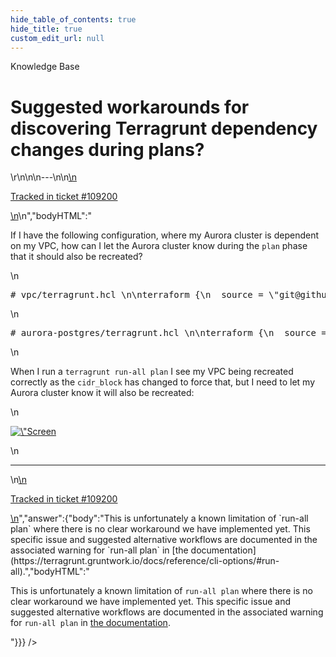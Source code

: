 ```yaml
---
hide_table_of_contents: true
hide_title: true
custom_edit_url: null
---
```



<CenterLayout>
<span className="searchCategory">Knowledge Base</span>
<h1>Suggested workarounds for discovering Terragrunt dependency changes during plans?</h1>
<GitHub discussion={{"id":"D_kwDOF8slf84AQntK","number":552,"author":{"login":"iangrunt"},"title":"Suggested workarounds for discovering Terragrunt dependency changes during plans?","body":"\nIf I have the following configuration, where my Aurora cluster is dependent on my VPC, how can I let the Aurora cluster know during the `plan` phase that it should also be recreated? \r\n\r\n```hcl\r\n# vpc/terragrunt.hcl \r\n\r\nterraform {\r\n  source = \"git@github.com:iangrunt/terraform-fake-modules.git//modules/aws/vpc?ref=v1.0.0\"\r\n}\r\n\r\ninputs = {\r\n  # Old value at the time when we applied:\r\n  #  cidr_block = \"10.111.0.0/16\"\r\n\r\n  # New value that will recreate my VPC:\r\n  cidr_block = \"10.222.0.0/16\"\r\n}\r\n\r\n```\r\n\r\n```hcl\r\n# aurora-postgres/terragrunt.hcl \r\n\r\nterraform {\r\n  source = \"git@github.com:iangrunt/terraform-fake-modules.git//modules/aws/aurora?ref=v1.0.0\"\r\n}\r\n\r\ndependency \"vpc\" {\r\n  config_path = \"../vpc\"\r\n}\r\n\r\ninputs = {\r\n  vpc_id = dependency.vpc.outputs.id\r\n}\r\n```\r\n\r\nWhen I run a `terragrunt run-all plan` I see my VPC being recreated correctly as the `cidr_block` has changed to force that, but I need to let my Aurora cluster know it will also be recreated:\r\n\r\n<img width=\"1025\" alt=\"Screen Shot 2022-09-02 at 12 46 34 PM\" src=\"https://user-images.githubusercontent.com/101607944/188202083-713409b3-645e-4872-9c01-b9743064c419.png\">\r\n\n\n---\n\n<ins datetime=\"2022-09-02T16:55:32Z\">\n  <p><a href=\"https://support.gruntwork.io/hc/requests/109200\">Tracked in ticket #109200</a></p>\n</ins>\n","bodyHTML":"<p dir=\"auto\">If I have the following configuration, where my Aurora cluster is dependent on my VPC, how can I let the Aurora cluster know during the <code class=\"notranslate\">plan</code> phase that it should also be recreated?</p>\n<div class=\"highlight highlight-source-terraform notranslate position-relative overflow-auto\" dir=\"auto\" data-snippet-clipboard-copy-content=\"# vpc/terragrunt.hcl \n\nterraform {\n  source = &quot;git@github.com:iangrunt/terraform-fake-modules.git//modules/aws/vpc?ref=v1.0.0&quot;\n}\n\ninputs = {\n  # Old value at the time when we applied:\n  #  cidr_block = &quot;10.111.0.0/16&quot;\n\n  # New value that will recreate my VPC:\n  cidr_block = &quot;10.222.0.0/16&quot;\n}\n\"><pre><span class=\"pl-c\"><span class=\"pl-c\">#</span> vpc/terragrunt.hcl </span>\n\n<span class=\"pl-k\">terraform</span> {\n  source <span class=\"pl-k\">=</span> <span class=\"pl-s\"><span class=\"pl-pds\">\"</span>git@github.com:iangrunt/terraform-fake-modules.git//modules/aws/vpc?ref=v1.0.0<span class=\"pl-pds\">\"</span></span>\n}\n\n<span class=\"pl-v\"><span class=\"pl-smi\">inputs</span> <span class=\"pl-k\">= </span></span>{\n  <span class=\"pl-c\"><span class=\"pl-c\">#</span> Old value at the time when we applied:</span>\n  <span class=\"pl-c\"><span class=\"pl-c\">#</span>  cidr_block = \"10.111.0.0/16\"</span>\n\n  <span class=\"pl-c\"><span class=\"pl-c\">#</span> New value that will recreate my VPC:</span>\n  cidr_block <span class=\"pl-k\">=</span> <span class=\"pl-s\"><span class=\"pl-pds\">\"</span>10.222.0.0/16<span class=\"pl-pds\">\"</span></span>\n}\n</pre></div>\n<div class=\"highlight highlight-source-terraform notranslate position-relative overflow-auto\" dir=\"auto\" data-snippet-clipboard-copy-content=\"# aurora-postgres/terragrunt.hcl \n\nterraform {\n  source = &quot;git@github.com:iangrunt/terraform-fake-modules.git//modules/aws/aurora?ref=v1.0.0&quot;\n}\n\ndependency &quot;vpc&quot; {\n  config_path = &quot;../vpc&quot;\n}\n\ninputs = {\n  vpc_id = dependency.vpc.outputs.id\n}\"><pre><span class=\"pl-c\"><span class=\"pl-c\">#</span> aurora-postgres/terragrunt.hcl </span>\n\n<span class=\"pl-k\">terraform</span> {\n  source <span class=\"pl-k\">=</span> <span class=\"pl-s\"><span class=\"pl-pds\">\"</span>git@github.com:iangrunt/terraform-fake-modules.git//modules/aws/aurora?ref=v1.0.0<span class=\"pl-pds\">\"</span></span>\n}\n\n<span class=\"pl-en\">dependency</span> <span class=\"pl-s\"><span class=\"pl-pds\">\"</span>vpc<span class=\"pl-pds\">\"</span></span> {\n  config_path <span class=\"pl-k\">=</span> <span class=\"pl-s\"><span class=\"pl-pds\">\"</span>../vpc<span class=\"pl-pds\">\"</span></span>\n}\n\n<span class=\"pl-v\"><span class=\"pl-smi\">inputs</span> <span class=\"pl-k\">= </span></span>{\n  vpc_id <span class=\"pl-k\">=</span> dependency<span class=\"pl-k\">.</span><span class=\"pl-smi\">vpc</span><span class=\"pl-k\">.</span><span class=\"pl-smi\">outputs</span><span class=\"pl-k\">.</span><span class=\"pl-smi\">id</span>\n}</pre></div>\n<p dir=\"auto\">When I run a <code class=\"notranslate\">terragrunt run-all plan</code> I see my VPC being recreated correctly as the <code class=\"notranslate\">cidr_block</code> has changed to force that, but I need to let my Aurora cluster know it will also be recreated:</p>\n<p dir=\"auto\"><a target=\"_blank\" rel=\"noopener noreferrer\" href=\"https://user-images.githubusercontent.com/101607944/188202083-713409b3-645e-4872-9c01-b9743064c419.png\"><img width=\"1025\" alt=\"Screen Shot 2022-09-02 at 12 46 34 PM\" src=\"https://user-images.githubusercontent.com/101607944/188202083-713409b3-645e-4872-9c01-b9743064c419.png\" style=\"max-width: 100%;\"></a></p>\n<hr>\n<ins datetime=\"2022-09-02T16:55:32Z\">\n  <p dir=\"auto\"><a href=\"https://support.gruntwork.io/hc/requests/109200\" rel=\"nofollow\">Tracked in ticket #109200</a></p>\n</ins>","answer":{"body":"This is unfortunately a known limitation of `run-all plan` where there is no clear workaround we have implemented yet. This specific issue and suggested alternative workflows are documented in the associated warning for `run-all plan` in [the documentation](https://terragrunt.gruntwork.io/docs/reference/cli-options/#run-all).","bodyHTML":"<p dir=\"auto\">This is unfortunately a known limitation of <code class=\"notranslate\">run-all plan</code> where there is no clear workaround we have implemented yet. This specific issue and suggested alternative workflows are documented in the associated warning for <code class=\"notranslate\">run-all plan</code> in <a href=\"https://terragrunt.gruntwork.io/docs/reference/cli-options/#run-all\" rel=\"nofollow\">the documentation</a>.</p>"}}} />

</CenterLayout>
  

<!-- ##DOCS-SOURCER-START
{
  "sourcePlugin": "github-discussions",
  "hash": "a5c9bfefc0d1af6b38541fa2fd811a95"
}
##DOCS-SOURCER-END -->
